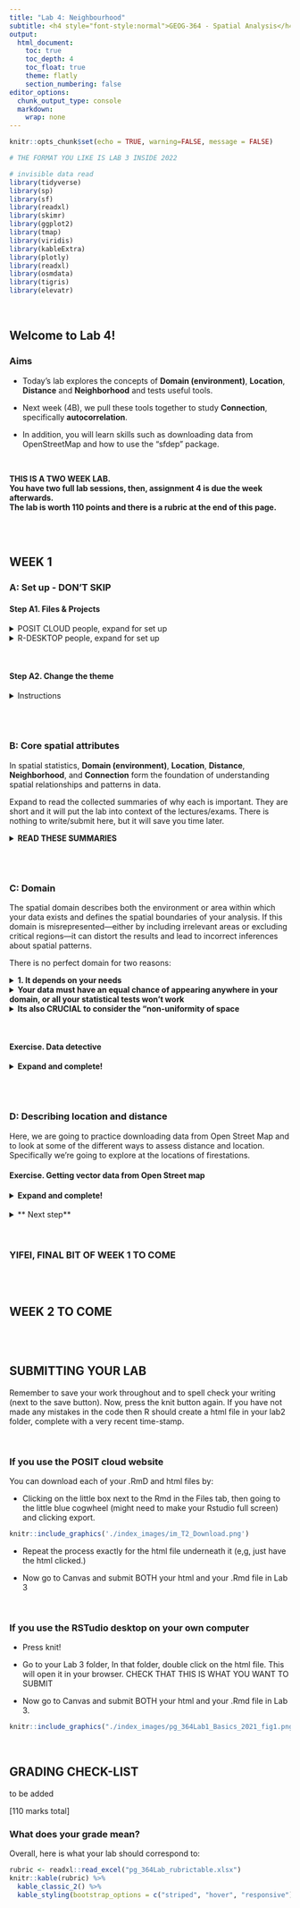 ```yaml
---
title: "Lab 4: Neighbourhood"
subtitle: <h4 style="font-style:normal">GEOG-364 - Spatial Analysis</h4>
output: 
  html_document: 
    toc: true
    toc_depth: 4
    toc_float: true
    theme: flatly
    section_numbering: false
editor_options: 
  chunk_output_type: console
  markdown:
    wrap: none
---
```


```r
knitr::opts_chunk$set(echo = TRUE, warning=FALSE, message = FALSE)

# THE FORMAT YOU LIKE IS LAB 3 INSIDE 2022

# invisible data read
library(tidyverse)
library(sp)
library(sf)
library(readxl)
library(skimr)
library(ggplot2)
library(tmap)
library(viridis)
library(kableExtra)
library(plotly)
library(readxl)
library(osmdata)
library(tigris)
library(elevatr)


```

<br>

## Welcome to Lab 4!

### Aims

-   Today’s lab explores the concepts of **Domain (environment)**, **Location**, **Distance** and **Neighborhood** and tests useful tools.

-   Next week (4B), we pull these tools together to study **Connection**, specifically **autocorrelation**.

-   In addition, you will learn skills such as downloading data from OpenStreetMap and how to use the "sfdep" package.

<br>

```{=html}
<p class="comment"><strong>THIS IS A TWO WEEK LAB. <br>You have two full lab sessions, then, assignment 4 is due the week afterwards.<br>The lab is worth 110 points and there is a rubric at the end of this page.</strong></p>
```
<br><br>

## WEEK 1

### A: Set up - DON'T SKIP

#### Step A1. Files & Projects

<details>

<summary>POSIT CLOUD people, expand for set up</summary>

<br>

**Step i:**<br>Go to <https://posit.cloud/content/> and make a new project for Lab 3 <br><br>

**Step ii:**<br>Run this code IN THE CONSOLE to install the packages you need. <br>

-   This is going to take 5-10 minutes, so let it run and carry on. <br><br>

```r

install.packages("readxl")
install.packages("tidyverse")
install.packages("ggplot2")
install.packages("dplyr")
install.packages("remotes")

remotes::install_github(repo = "r-spatial/sf", 
                        ref = "93a25fd8e2f5c6af7c080f92141cb2b765a04a84")
install.packages("terra")
install.packages("tmap")
install.packages("elevatr")
install.packages("nasapower")
install.packages("osmdata")
install.packages("tigris")
install.packages("rmdformats")
install.packages("plotly")
install.packages("ggstatsplot")
install.packages("spdep")
install.packages("osmdata")
install.packages("units")


# If you get a weird error it might be that the quote marks have messed up. 
# Replace all of them and ask Dr G for a shortcut.

```

<br><br>

**Step iii:** <br>Go to the Lab Canvas page and download these 4 files. Upload each one into your project folder.<br>*Forgotten how? See Lab 2 Set-Up.* <br>

1.  TWO "mystery datasets". <br>
2.  The lab report template .RmD file.<br>

<br>

</details>

::: small-gap
:::

<details>

<summary>R-DESKTOP people, expand for set up</summary>

<br>

**Step i:**<br>Create a new project for Lab 4.<br>*Forgotten how? See Lab 2 Set-Up.*<br><br>

**Step ii:**<br>Go to the Lab Canvas page and download these files. Put them in your project folder for Lab 4<br>

1.  TWO "mystery datasets". <br>
2.  The lab report template .RmD file.<br>

**Step iii:**<br>Open the Lab report template and try to run the library code chunk file. Install any packages you are missing (either via clicking the little yellow bar or by clicking Packages/Install) <br><br>

</details>

<br>

#### Step A2. Change the theme

<details>

<summary>Instructions</summary>

<br>

This is more for us when we're grading! It helps us to not go insane when we're reading 60 reports.<br><br>

**Step i:** Change the AUTHOR line to your personal E-mail ID <br><br>

**Step ii:** Go here and choose a theme out of downcute, robobook, material, readthedown or html_clean: <https://github.com/juba/rmdformats?tab=readme-ov-file#formats-gallery>.<br> *DO NOT CHOOSE html_docco - it doesn't have a table of contents* <br><br>

**Step iii:**<br>Change the theme line on the template YAML code to a theme of your choice. See the example YAML code below <br> *Note, downcute chaos is different - see below*<br><br>

1.  Example YAML code if you want `robobook`, `material`, `readthedown` or `html_clean`. You can also change the highlight option to change how code chunks look. - see the rmdformats website.

```r

---
title: "Lab 4"
author: "ADD YOUR EMAIL ID"
date: "`r Sys.Date()`"
output:
  rmdformats::robobook:
    self_contained: true
    highlight: kate
---

```

<br>

2.  Example YAML code if you want `downcute` or `downcute chaos`. For white standard downcute, remove the downcute_theme line.

```r

---
title: "Lab 4"
author: "ADD YOUR EMAIL ID"
date: "`r Sys.Date()`"
output:
  rmdformats::downcute:
    self_contained: true
    downcute_theme: "chaos"
    default_style: "dark"
---
      
```

<br><br>

</details>

<br><br>

### B: Core spatial attributes

In spatial statistics, **Domain (environment)**, **Location**, **Distance**, **Neighborhood**, and **Connection** form the foundation of understanding spatial relationships and patterns in data.

Expand to read the collected summaries of why each is important. They are short and it will put the lab into context of the lectures/exams. There is nothing to write/submit here, but it will save you time later.

<details>

<summary>**READ THESE SUMMARIES**</summary>

<br>

```{=html}
<p class="comment"><strong>DOMAIN:</strong><br> In traditional statistics, we assume that our sample is randomly selected, independent and completely representative of the underlying population. Spatial data however, is tied to physical space and all its complexity. The spatial domain describes both the environment or area within which your data exists and defines the spatial boundaries of your analysis.</p>
```
::: small-gap
:::

```{=html}
<p class="comment"><strong>LOCATION:</strong><br> Every spatial analysis starts with the location of an object or event. By knowing where something happens, we can begin to ask spatial questions—such as, "What is near it?" or "How do other events relate to this one?".</p>
```
::: small-gap
:::

```{=html}
<p class="comment"><strong>DISTANCE:</strong><br> The distance between locations tells us how spatially separated objects are, which helps us understand potential interactions. For instance, nearby points may share common factors, while distant points may behave independently. Spatial analysis often explores whether proximity leads to similarity or differences.</p>
```
::: small-gap
:::

```{=html}
<p class="comment"><strong>NEIGHBOURHOOD:</strong><br> A neighborhood defines the spatial context around a location. By determining what qualifies as a 'neighbor' (whether based on distance or shared boundaries), we can study patterns of clustering or dispersion, and how events influence each other across space.</p>
```
::: small-gap
:::

```{=html}
<p class="comment"><strong>CONNECTION:</strong><br> Connection examines the relationships between locations, such as movement or interactions (e.g., trade routes, traffic, or social interactions). Understanding these connections helps in analyzing spatial networks and interaction patterns, such as how diseases spread or how resources are accessed.<br><br> For example, in lab 4B, we explore Spatial Autocorrelation refers to the idea that objects close to each other in space may be more similar (positive autocorrelation) or more different (negative autocorrelation) than those farther apart. This relies heavily on the concepts of neighborhood and distance, as these define which locations are considered "close" enough to be related and influence one another.</p>
```
<br><br>

</details>

<br><br>

### C: Domain

The spatial domain describes both the environment or area within which your data exists and defines the spatial boundaries of your analysis. If this domain is misrepresented—either by including irrelevant areas or excluding critical regions—it can distort the results and lead to incorrect inferences about spatial patterns.

There is no perfect domain for two reasons:

<details>

<summary>**1. It depends on your needs**</summary>

<br>

In part your choice of domain is going to depend on WHY you are looking at the data. As we have seen in class, patterns such as clustering are scale dependent - and so are the processes that cause them. So you might choose a certain domain depending on your needs.

For example, consider the figure below, where I have plotted the same data at two different scales:

-   For example, a CDC representative for Pennsylvania might be interested in considering the entire area as their 'domain' if they want to understand the progression of a disease outbreak. At the moment it's clearly clustered in State College - useful information that can lead directly to action.

-   They might ALSO be interested in analyzing the data across a smaller domain to see if they can identify locations where the disease is being spread (say one hall-of-residence). In this case, it’s clear we don’t see a single easy cluster of cases. In fact they seem to be rather uniformly spread out ( maybe that the locational fallacy is at play?)

![](index_images/pg_Lab4_Domain1.png){width="100%"}

<br><br>

</details>

::: small-gap
:::

<details>

<summary>**Your data must have an equal chance of appearing anywhere in your domain, or all your statistical tests won’t work**</summary>

<br>

Your sample is must be representative of your population, so ALL THE STATISTICS TESTS assume that there is an equal chance that any location within your domain could contain data.

-   If you make your domain too big, your data will appear to be is clustered, but in fact you just didn’t collect data in part of the domain.

For example, if you were asked to assess if the dots in case A and B below were arranged uniformly or were clustered together, you would have very different outcomes, despite the dots themselves being identical.

![](index_images/pg_Lab4_Domain2.png){width="100%"}

<br><br>

</details>

::: small-gap
:::

<details>

<summary>**Its also CRUCIAL to consider the "non-uniformity of space**</summary>

<br>

As we discussed above, there should be an equal chance of seeing your data anywhere in your domain. BUT.. Unlike traditional statistics, where sampling is assumed to be random and uniform, spatial data is more nuanced—landscape features, political borders, and human activity vary greatly across space. Knowing these features can greatly change your interpretation.

This effect is called the ‘non uniformity of space’ – when we know more information about the background map than we can see in our actual data.

For example:

-   Is an area with low population density in a city linked to 'a lack of data collection', 'a lake/park' or some sociopolitical reason? Just looking at population density won't tell you the answer, we also need to look at the background map.

-   Equally, data might look clustered, but in fact there are just areas where it's not possible to have points. For example, without the nuance of the background map you might get very different conclusions from an analysis of bike parking in Helsinki:

![](index_images/pg_Lab4_Domain3NonUnif.png){width="100%"}

<br>

**So consider the non uniformity of space when designing your domain**

Your domain doesn’t have to be square! So we are balancing the need for our domain to only contain landscapes that have an 'equal chance' of seeing our data (e.g. we can't get bike parking in the ocean', vs the complexity of making your domain so complex that you can't get anything done. This also links to the spatial fallacy of "fuzzy borders"

<br><br>

</details>

<br>

#### Exercise. Data detective

<details>

<summary>**Expand and complete!**</summary>

<br>

I recently found two ‘mystery files’ on her desktop that I had forgotton to name correctly.

I know they must be from two of these four experiments:

1.  A cluster analysis of COVID cases in central PA

2.  A cluster analysis of Mediterranean vineyards

3.  A cluster analysis of Smooth-Hound Sharks

4.  A cluster analysis of polar bears.

To work out which experiments the data was from, I read them both into R and made these maps... which didn't help much!

![](index_images/pg_Lab4_Domain4Mystery.png){width="100%"}

<br>

##### Step C1

-   If you haven't already, GO AND DO THE SET-UP SECTION. You should now have your project running, your libraries installed and your Lab 4 report open.

<br>

##### Step C3

-   In the appropriate place in your lab report, explain (in at least 100 words), how knowledge of the “the non-uniformity of space” can help solve my problem above.

<br>

##### Step C3

-   Then, IN YOUR LAB REPORT, read each of the mystery datasets into R using the \`st_read()\` command. <br> *Hint: If you can't remember how to do this, refer to your Lab 3 report where you read your state level acs data into R..*

<br>

##### Step C4

-   In your lab report, explore and map the data. Remember that there are mapping tutorials in Lav 3 and Lab 2 - or here, <https://r-tmap.github.io/tmap-book/layers.html>\

-   In your report, work out which experiment each dataset matches (see the exercise intro). Explain your reasoning, providing common-sense evidence linking to your explanation of the non uniformity of space <br> *Hint this isn't meant to be a trick, it should be pretty simple.* <br> *Hint 2, If you're stuck, remember interactive mode tm_mode("view").*

<br>

##### Step C5

-   In your lab report, for EACH of the two datasets and given my experiment aims, describe what would be an appropriate spatial domain and whether you consider the objects to be clustered or uniformly distributed. Explain your reasoning.

Note, no code is needed; your answer can be in words (50 words at least per dataset).

<br><br>

</details>

<br><br>

### D: Describing location and distance

Here, we are going to practice downloading data from Open Street Map and to look at some of the different ways to assess distance and location. Specifically we're going to explore at the locations of firestations.

#### Exercise. Getting vector data from Open Street map

<details>
<summary>**Expand and complete!**</summary>

<br>

R connects easily with the website OpenStreetMap. This is becoming a crucial resource in spatial statistics, although the data can be messy (it's being entered by volunteers).

##### Step D1

-   Watch the 2 minute video below about open street map and go and explore it here <https://www.openstreetmap.org/>. You can also read more about its background and get help here: <https://wiki.openstreetmap.org/wiki/About_OpenStreetMap>

-   In the appropriate spot in your report, write at least 100 words describing Open Street Map and explaining why its useful.

<iframe width="560" height="315" src="https://www.youtube.com/embed/Phwrgb16oEM?si=xwWWBkKSr4MpLAiA" title="YouTube video player" frameborder="0" allow="accelerometer; autoplay; clipboard-write; encrypted-media; gyroscope; picture-in-picture; web-share" referrerpolicy="strict-origin-when-cross-origin" allowfullscreen>

</iframe>

<br>

##### Step D2

-   This code will load the locations of all the Fire-Stations in Chicago into R. Copy carefully into your report and run.

```r
# Get a RECTANGULAR bounding box for Chicago
bbox_city_rectangle <- getbb("Chicago, USA") 

# Now query OpenStreetMap 
fire_stationdata <- opq(bbox = bbox_city_rectangle) %>%
     add_osm_feature(key = "amenity", value = "fire_station") %>%
     osmdata_sf()

# Look at the data
fire_stationdata
```

<br>

-   You should see a list of the data you have just downloaded. This command returns EVERYTHING related to fire stations in the area and you can see that there is space for every type of vector data, in our case 1586 points and 165 polygons. From a quick glance, I think the polygons refer to firestation buildings and the points are ANYTHING fire-service related.

-   Click here to understand what you just did: <https://www.youtube.com/watch?v=kcpiH6dDWLE>

-   To read more about how OSM stores fire-station data, see here - <https://wiki.openstreetmap.org/wiki/Emergency_facilities_and_amenities>

<br>

##### Step D3

-   The point data is often messy (people adding fire-hoses etc). So we are going to focus on the polygon fire station buildings.
-   Add this command into your lab script and run. This will turn fire-stations into the type of spatial file you are used to.

```r
fire_station_buildings <- fire_stationdata$osm_polygons
```

<br>

##### Step D4

-   Make a map of the fire stations in Chicago, remembering if you are using tmap that you are using tm_polygons() NOT tm_dots().

<br>

##### Step D5

-   It's clear our polygons are VERY small compared to the overall area. And in terms of the topic, I don't really care how big the firestation buildings are, just that they exist. So let's choose the MEAN CENTRE and convert it into points.\
    \
    As we discussed in class, there are a few ways to do this. Given that we don't really care about the shape of our buildings, lets use st_centroid, which will find the "centre of mass" of each building.

    \
    \
    ![](index_images/pg_lab4_MeanCentre.png)

-   Add this command into your lab script and run. This will convert the fire station data into points. It might give you a warning about geometries, ignore it!

```r
fire_stations <- st_centroid(fire_station_buildings)
```

<br>

##### Step D6

In your report, Make a map of the fire station locations (points) - it will be easier to make out a pattern. Describe the features of the pattern you see and what you think might be causing it.

You should see something like this:

![](index_images/pg_lab4_firestations.png){width="90%"}

</details>
<br>
<details>
<summary>** Next step**</summary>
</details>
<br>

### YIFEI, FINAL BIT OF WEEK 1 TO COME

<br><br>

## WEEK 2 TO COME

<br><br>

## SUBMITTING YOUR LAB

Remember to save your work throughout and to spell check your writing (next to the save button). Now, press the knit button again. If you have not made any mistakes in the code then R should create a html file in your lab2 folder, complete with a very recent time-stamp.

<br>

### If you use the POSIT cloud website

You can download each of your .RmD and html files by:

-   Clicking on the little box next to the Rmd in the Files tab, then going to the little blue cogwheel (might need to make your Rstudio full screen) and clicking export.<br>

```r
knitr::include_graphics('./index_images/im_T2_Download.png')
```

-   Repeat the process exactly for the html file underneath it (e,g, just have the html clicked.)<br>

-   Now go to Canvas and submit BOTH your html and your .Rmd file in Lab 3

<br>

### If you use the RSTudio desktop on your own computer

-   Press knit!

-   Go to your Lab 3 folder, In that folder, double click on the html file. This will open it in your browser. CHECK THAT THIS IS WHAT YOU WANT TO SUBMIT <br>

-   Now go to Canvas and submit BOTH your html and your .Rmd file in Lab 3.<br>

```r
knitr::include_graphics("./index_images/pg_364Lab1_Basics_2021_fig1.png")
```

<br>

## GRADING CHECK-LIST

to be added

[110 marks total]

### What does your grade mean?

Overall, here is what your lab should correspond to:

```r
rubric <- readxl::read_excel("pg_364Lab_rubrictable.xlsx")
knitr::kable(rubric) %>%   
  kable_classic_2() %>%
  kable_styling(bootstrap_options = c("striped", "hover", "responsive"))


```
